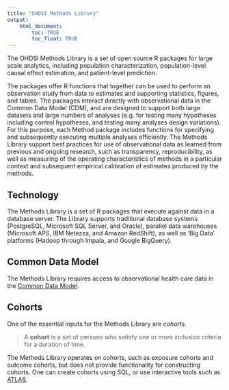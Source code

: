 ```yaml
---
title: "OHDSI Methods Library"
output: 
    html_document:
        toc: TRUE
        toc_float: TRUE
---
```

The OHDSI Methods Library is a set of open source R packages for large scale analytics, including population characterization, population-level causal effect estimation, and patient-level prediction.

The packages offer R functions that together can be used to perform an observation study from data to estimates and supporting statistics, figures, and tables. The packages interact directly with observational data in the Common Data Model (CDM),  and are designed to support both large datasets and large numbers of analyses (e.g. for testing many hypotheses including control hypotheses, and testing many analyses design variations). For this purpose, each Method package includes functions for specifying and subsequently executing multiple analyses efficiently. The Methods Library support best practices for use of observational data as learned from previous and ongoing research, such as transparency, reproducibility, as well as measuring of the operating characteristics of methods in a particular context and subsequent empirical calibration of estimates produced by the methods.

## Technology
The Methods Library is a set of R packages that execute against data in a database server. The Library supports traditional database systems (PostgreSQL, Microsoft SQL Server, and Oracle), parallel data warehouses (Microsoft APS, IBM Netezza, and Amazon RedShift), as well as ‘Big Data’ platforms (Hadoop through Impala, and Google BigQuery). 


## Common Data Model
The Methods Library requires access to observational health care data in the [Common Data Model](https://github.com/OHDSI/CommonDataModel). 


## Cohorts
One of the essential inputs for the Methods Library are *cohorts*.

> A **cohort** is a set of persons who satisfy one or more inclusion criteria for a duration of time. 
		
The Methods Library operates on cohorts, such as exposure cohorts and outcome cohorts, but does not provide functionality for constructing cohorts. One can create cohorts using SQL, or use interactive tools such as [ATLAS](http://www.ohdsi.org/web/atlas).


